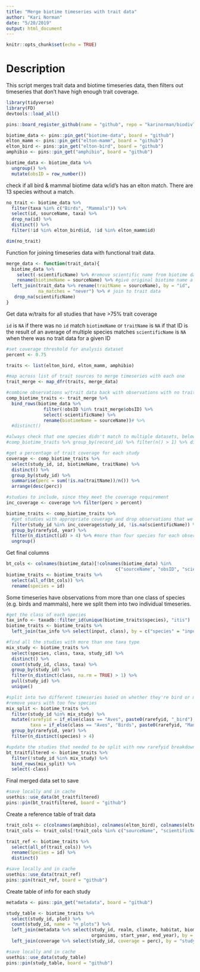 ```yaml
---
title: "Merge biotime timeseries with trait data"
author: "Kari Norman"
date: "5/20/2019"
output: html_document
---
```


```r
knitr::opts_chunk$set(echo = TRUE)
```

# Description
This script merges trait data and biotime timeseries data, then filters out timeseries that don't have high enough trait coverage. 

```r
library(tidyverse)
library(FD)
devtools::load_all()
```

```r
pins::board_register_github(name = "github", repo = "karinorman/biodivTS_data", branch = "master")

biotime_data <- pins::pin_get("biotime-data", board = "github")
elton_mamm <- pins::pin_get("elton-mamm", board = "github")
elton_bird <- pins::pin_get("elton-bird", board = "github")
amphibio <- pins::pin_get("amphibio", board = "github")

biotime_data <- biotime_data %>%
  ungroup() %>%
  mutate(obsID = row_number())
```

check if all bird & mammal biotime data w/id's has an elton match. There are 13 species without a match.
```r
no_trait <- biotime_data %>%
  filter(taxa %in% c("Birds", "Mammals")) %>%
  select(id, sourceName, taxa) %>%
  drop_na(id) %>%
  distinct() %>%
  filter(!id %in% elton_bird$id, !id %in% elton_mamm$id)

dim(no_trait)
```

Function for joining timeseries data with functional trait data. 
```r
merge_data <- function(trait_data){
  biotime_data %>%
    select(-scientificName) %>% #remove scientific name from biotime data
    rename(biotimeName = sourceName) %>% #give original biotime name a better column name
  left_join(trait_data %>% rename(traitName = sourceName), by = "id",
            na_matches = "never") %>% # join to trait data
   drop_na(scientificName)
}
```

Get data w/traits for all studies that have >75% trait coverage

`id` is `NA` if there was no `id` match
`biotimeName` or `traitName` is `NA` if that ID is the result of an average of multiple species matches
`scientificName` is `NA` when there was no trait data for a given ID
```r
#set coverage threshold for analysis dataset
percent <- 0.75

traits <- list(elton_bird, elton_mamm, amphibio)

#map across list of trait sources to merge timeseries with each one
trait_merge <- map_dfr(traits, merge_data) 

#combine observations w/trait data back with observations with no trait data
comp_biotime_traits <- trait_merge %>%
  bind_rows(biotime_data %>% 
              filter(!obsID %in% trait_merge$obsID) %>%
              select(-scientificName) %>%
              rename(biotimeName = sourceName))# %>%
  #distinct()

#always check that one species didn't match to multiple datasets, below should return and empty dataframe
#comp_biotime_traits %>% group_by(record_id) %>% filter(n() > 1) %>% dim()

#get a percentage of trait coverage for each study
coverage <- comp_biotime_traits %>%
  select(study_id, id, biotimeName, traitName) %>%
  distinct() %>%
  group_by(study_id) %>%
  summarise(perc = sum(!is.na(traitName))/n()) %>%
  arrange(desc(perc))

#studies to include, since they meet the coverage requirement 
inc_coverage <- coverage %>% filter(perc > percent)

biotime_traits <- comp_biotime_traits %>%
  #get studies with appropriate coverage and drop observations that we don't have trait data for, and unlabeled non-id'd species
  filter(study_id %in% inc_coverage$study_id, !is.na(scientificName)) %>% 
  group_by(rarefyid, year) %>%
  filter(n_distinct(id) > 4) %>% #more than four species for each observation
  ungroup()
```

Get final columns 
```r
bt_cols <- colnames(biotime_data)[!colnames(biotime_data) %in% 
                                         c("sourceName", "obsID", "scientificName")]
biotime_traits <- biotime_traits %>% 
  select(all_of(bt_cols)) %>%
  rename(species = id)
```

Some timeseries have observations from more than one class of species (e.g. birds and mammals), here we split them into two individual timeseries.
```r
#get the class of each species
tax_info <- taxadb::filter_id(unique(biotime_traits$species), "itis")
biotime_traits <- biotime_traits %>% 
  left_join(tax_info %>% select(input, class), by = c("species" = "input"))

#find all the studies with more than one taxa type
mix_study <- biotime_traits %>% 
  select(species, class, taxa, study_id) %>% 
  distinct() %>% 
  count(study_id, class, taxa) %>% 
  group_by(study_id) %>%
  filter(n_distinct(class, na.rm = TRUE) > 1) %>% 
  pull(study_id) %>%
  unique()

#split into two different timeseries based on whether they're bird or mammal observations,
#remove years with too few species
mix_split <- biotime_traits %>%
  filter(study_id %in% mix_study) %>%
  mutate(rarefyid = if_else(class == "Aves", paste0(rarefyid, "_bird"), paste0(rarefyid, "_mamm")),
         taxa = if_else(class == "Aves", "Birds", paste0(rarefyid, "Mammals"))) %>%
  group_by(rarefyid, year) %>% 
  filter(n_distinct(species) > 4)

#update the studies that needed to be split with new rarefyid breakdowns
bt_traitfiltered <- biotime_traits %>%
  filter(!study_id %in% mix_study) %>%
  bind_rows(mix_split) %>%
  select(-class)
```

Final merged data set to save
```r
#save locally and in cache
usethis::use_data(bt_traitfiltered)
pins::pin(bt_traitfiltered, board = "github")
```

Create a reference table of trait data
```r
trait_cols <- c(colnames(amphibio), colnames(elton_bird), colnames(elton_mamm))
trait_cols <- trait_cols[!trait_cols %in% c("sourceName", "scientificName")]

trait_ref <- biotime_traits %>%
  select(all_of(trait_cols)) %>%
  rename(Species = id) %>%
  distinct()

#save locally and in cache
usethis::use_data(trait_ref)
pins::pin(trait_ref, board = "github")
```

Create table of info for each study
```r
metadata <- pins::pin_get("metadata", board = "github")

study_table <- biotime_traits %>%
  select(study_id, plot) %>%
  count(study_id, name = "n_plots") %>% 
  left_join(metadata %>% select(study_id, realm, climate, habitat, biome_map, taxa, 
                                organisms, start_year, end_year), by = "study_id") %>%
  left_join(coverage %>% select(study_id, coverage = perc), by = "study_id")

#save locally and in cache
usethis::use_data(study_table)
pins::pin(study_table, board = "github")
```
